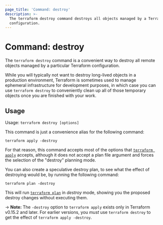 ```yaml
---
page_title: 'Command: destroy'
description: >-
  The terraform destroy command destroys all objects managed by a Terraform
  configuration.
---
```


# Command: destroy

The `terraform destroy` command is a convenient way to destroy all remote
objects managed by a particular Terraform configuration.

While you will typically not want to destroy long-lived objects in a production
environment, Terraform is sometimes used to manage ephemeral infrastructure
for development purposes, in which case you can use `terraform destroy` to
conveniently clean up all of those temporary objects once you are finished
with your work.

## Usage

Usage: `terraform destroy [options]`

This command is just a convenience alias for the following command:

```
terraform apply -destroy
```

For that reason, this command accepts most of the options that
[`terraform apply`](/terraform/cli/commands/apply) accepts, although it does
not accept a plan file argument and forces the selection of the "destroy"
planning mode.

You can also create a speculative destroy plan, to see what the effect of
destroying would be, by running the following command:

```
terraform plan -destroy
```

This will run [`terraform plan`](/terraform/cli/commands/plan) in _destroy_ mode, showing
you the proposed destroy changes without executing them.

-> **Note:** The `-destroy` option to `terraform apply` exists only in
Terraform v0.15.2 and later. For earlier versions, you _must_ use
`terraform destroy` to get the effect of `terraform apply -destroy`.
